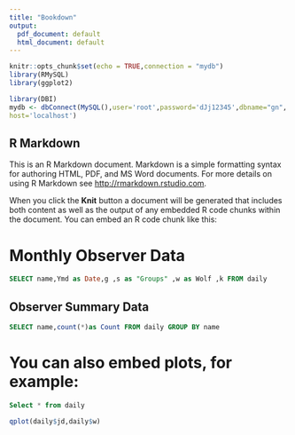 ```yaml
---
title: "Bookdown"
output:
  pdf_document: default
  html_document: default
---
```


```r
knitr::opts_chunk$set(echo = TRUE,connection = "mydb")
library(RMySQL)
library(ggplot2)

library(DBI)
mydb <- dbConnect(MySQL(),user='root',password='dJj12345',dbname="gn",
host='localhost')
```

## R Markdown

This is an R Markdown document. Markdown is a simple formatting syntax for authoring HTML, PDF, and MS Word documents. For more details on using R Markdown see <http://rmarkdown.rstudio.com>.

When you click the **Knit** button a document will be generated that includes both content as well as the output of any embedded R code chunks within the document. You can embed an R code chunk like this:

# Monthly Observer Data
```sql
SELECT name,Ymd as Date,g ,s as "Groups" ,w as Wolf ,k FROM daily
```

## Observer Summary Data
```sql
SELECT name,count(*)as Count FROM daily GROUP BY name
```

# You can also embed plots, for example:
```sql
Select * from daily
```
```r
qplot(daily$jd,daily$w)

```


